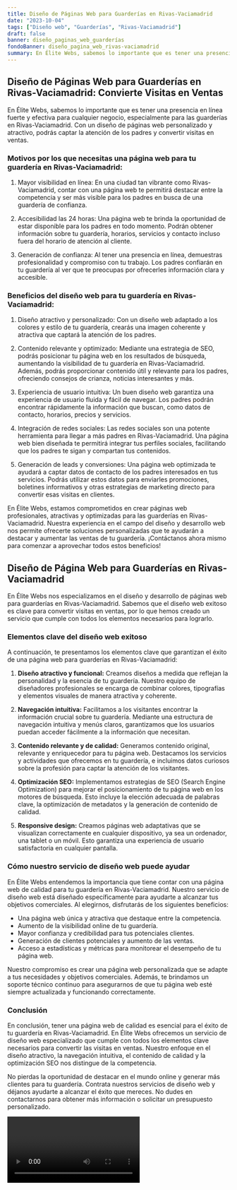 ```yaml
---
title: Diseño de Páginas Web para Guarderías en Rivas-Vaciamadrid
date: "2023-10-04"
tags: ["Diseño web", "Guarderías", "Rivas-Vaciamadrid"]
draft: false
banner: diseño_paginas_web_guarderías
fondoBanner: diseño_pagina_web_rivas-vaciamadrid
summary: En Élite Webs, sabemos lo importante que es tener una presencia en línea fuerte y efectiva para cualquier negocio, especialmente para las guarderías en RivasVaciamadrid. Con un diseño de páginas web personalizado y atractivo, podrás captar la atención de los padres y convertir visitas en ventas.
---
```



## Diseño de Páginas Web para Guarderías en Rivas-Vaciamadrid: Convierte Visitas en Ventas

En Élite Webs, sabemos lo importante que es tener una presencia en línea fuerte y efectiva para cualquier negocio, especialmente para las guarderías en Rivas-Vaciamadrid. Con un diseño de páginas web personalizado y atractivo, podrás captar la atención de los padres y convertir visitas en ventas.

### Motivos por los que necesitas una página web para tu guardería en Rivas-Vaciamadrid:

1. Mayor visibilidad en línea: En una ciudad tan vibrante como Rivas-Vaciamadrid, contar con una página web te permitirá destacar entre la competencia y ser más visible para los padres en busca de una guardería de confianza.

2. Accesibilidad las 24 horas: Una página web te brinda la oportunidad de estar disponible para los padres en todo momento. Podrán obtener información sobre tu guardería, horarios, servicios y contacto incluso fuera del horario de atención al cliente.

3. Generación de confianza: Al tener una presencia en línea, demuestras profesionalidad y compromiso con tu trabajo. Los padres confiarán en tu guardería al ver que te preocupas por ofrecerles información clara y accesible.

### Beneficios del diseño web para tu guardería en Rivas-Vaciamadrid:

1. Diseño atractivo y personalizado: Con un diseño web adaptado a los colores y estilo de tu guardería, crearás una imagen coherente y atractiva que captará la atención de los padres.

2. Contenido relevante y optimizado: Mediante una estrategia de SEO, podrás posicionar tu página web en los resultados de búsqueda, aumentando la visibilidad de tu guardería en Rivas-Vaciamadrid. Además, podrás proporcionar contenido útil y relevante para los padres, ofreciendo consejos de crianza, noticias interesantes y más.

3. Experiencia de usuario intuitiva: Un buen diseño web garantiza una experiencia de usuario fluida y fácil de navegar. Los padres podrán encontrar rápidamente la información que buscan, como datos de contacto, horarios, precios y servicios.

4. Integración de redes sociales: Las redes sociales son una potente herramienta para llegar a más padres en Rivas-Vaciamadrid. Una página web bien diseñada te permitirá integrar tus perfiles sociales, facilitando que los padres te sigan y compartan tus contenidos.

5. Generación de leads y conversiones: Una página web optimizada te ayudará a captar datos de contacto de los padres interesados en tus servicios. Podrás utilizar estos datos para enviarles promociones, boletines informativos y otras estrategias de marketing directo para convertir esas visitas en clientes.

En Élite Webs, estamos comprometidos en crear páginas web profesionales, atractivas y optimizadas para las guarderías en Rivas-Vaciamadrid. Nuestra experiencia en el campo del diseño y desarrollo web nos permite ofrecerte soluciones personalizadas que te ayudarán a destacar y aumentar las ventas de tu guardería. ¡Contáctanos ahora mismo para comenzar a aprovechar todos estos beneficios!

<GifSeo />

<Cta />

## Diseño de Página Web para Guarderías en Rivas-Vaciamadrid

En Élite Webs nos especializamos en el diseño y desarrollo de páginas web para guarderías en Rivas-Vaciamadrid. Sabemos que el diseño web exitoso es clave para convertir visitas en ventas, por lo que hemos creado un servicio que cumple con todos los elementos necesarios para lograrlo.

### Elementos clave del diseño web exitoso

A continuación, te presentamos los elementos clave que garantizan el éxito de una página web para guarderías en Rivas-Vaciamadrid:

1. **Diseño atractivo y funcional:** Creamos diseños a medida que reflejan la personalidad y la esencia de tu guardería. Nuestro equipo de diseñadores profesionales se encarga de combinar colores, tipografías y elementos visuales de manera atractiva y coherente.

2. **Navegación intuitiva:** Facilitamos a los visitantes encontrar la información crucial sobre tu guardería. Mediante una estructura de navegación intuitiva y menús claros, garantizamos que los usuarios puedan acceder fácilmente a la información que necesitan.

3. **Contenido relevante y de calidad:** Generamos contenido original, relevante y enriquecedor para tu página web. Destacamos los servicios y actividades que ofrecemos en tu guardería, e incluimos datos curiosos sobre la profesión para captar la atención de los visitantes.

4. **Optimización SEO:** Implementamos estrategias de SEO (Search Engine Optimization) para mejorar el posicionamiento de tu página web en los motores de búsqueda. Esto incluye la elección adecuada de palabras clave, la optimización de metadatos y la generación de contenido de calidad.

5. **Responsive design:** Creamos páginas web adaptativas que se visualizan correctamente en cualquier dispositivo, ya sea un ordenador, una tablet o un móvil. Esto garantiza una experiencia de usuario satisfactoria en cualquier pantalla.

### Cómo nuestro servicio de diseño web puede ayudar

En Élite Webs entendemos la importancia que tiene contar con una página web de calidad para tu guardería en Rivas-Vaciamadrid. Nuestro servicio de diseño web está diseñado específicamente para ayudarte a alcanzar tus objetivos comerciales. Al elegirnos, disfrutarás de los siguientes beneficios:

- Una página web única y atractiva que destaque entre la competencia.
- Aumento de la visibilidad online de tu guardería.
- Mayor confianza y credibilidad para tus potenciales clientes.
- Generación de clientes potenciales y aumento de las ventas.
- Acceso a estadísticas y métricas para monitorear el desempeño de tu página web.

Nuestro compromiso es crear una página web personalizada que se adapte a tus necesidades y objetivos comerciales. Además, te brindamos un soporte técnico continuo para asegurarnos de que tu página web esté siempre actualizada y funcionando correctamente.

### Conclusión

En conclusión, tener una página web de calidad es esencial para el éxito de tu guardería en Rivas-Vaciamadrid. En Élite Webs ofrecemos un servicio de diseño web especializado que cumple con todos los elementos clave necesarios para convertir las visitas en ventas. Nuestro enfoque en el diseño atractivo, la navegación intuitiva, el contenido de calidad y la optimización SEO nos distingue de la competencia.

No pierdas la oportunidad de destacar en el mundo online y generar más clientes para tu guardería. Contrata nuestros servicios de diseño web y déjanos ayudarte a alcanzar el éxito que mereces. No dudes en contactarnos para obtener más información o solicitar un presupuesto personalizado.

<Video />

<CtaBot job="Guarderías" city="Rivas-Vaciamadrid" />

<Gmaps query="Rivas-Vaciamadrid+españa+maps" />
